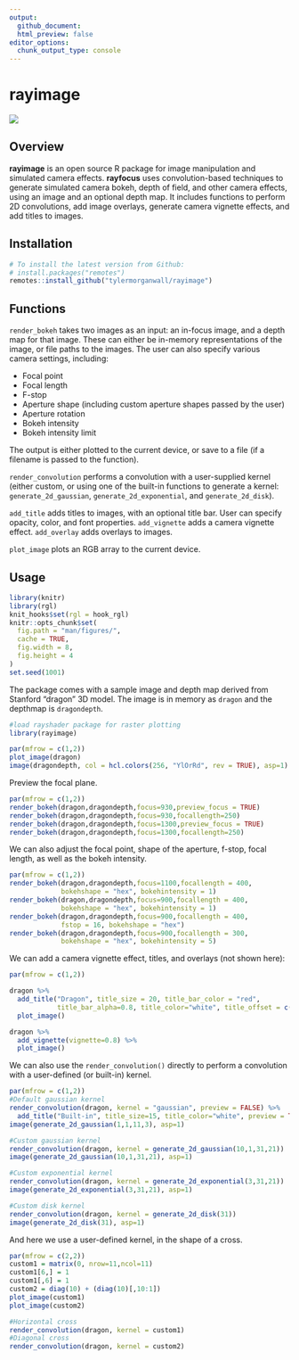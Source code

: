 ```yaml
---
output: 
  github_document:
  html_preview: false
editor_options: 
  chunk_output_type: console
---
```

rayimage 
=========================================================

<img src="man/figures/githubdemo.gif" ></img>

Overview
--------

**rayimage** is an open source R package for image manipulation and simulated camera effects. **rayfocus** uses convolution-based techniques to generate simulated camera bokeh, depth of field, and other camera effects, using an image and an optional depth map. It includes functions to perform 2D convolutions, add image overlays, generate camera vignette effects, and add titles to images. 

Installation
------------

``` r
# To install the latest version from Github:
# install.packages("remotes")
remotes::install_github("tylermorganwall/rayimage")
```

Functions
---------

`render_bokeh` takes two images as an input: an in-focus image, and a depth map for that image. These can either be in-memory representations of the image, or file paths to the images. The user can also specify various camera settings, including:

* Focal point
* Focal length
* F-stop
* Aperture shape (including custom aperture shapes passed by the user)
* Aperture rotation
* Bokeh intensity
* Bokeh intensity limit

The output is either plotted to the current device, or save to a file (if a filename is passed to the function).

`render_convolution` performs a convolution with a user-supplied kernel (either custom, or using one of the built-in functions to generate a kernel: `generate_2d_gaussian`, `generate_2d_exponential`, and `generate_2d_disk`).

`add_title` adds titles to images, with an optional title bar. User can specify opacity, color, and font properties.
`add_vignette` adds a camera vignette effect.
`add_overlay` adds overlays to images.

`plot_image` plots an RGB array to the current device.

Usage
-----

```r
library(knitr)
library(rgl)
knit_hooks$set(rgl = hook_rgl)
knitr::opts_chunk$set(
  fig.path = "man/figures/",
  cache = TRUE,
  fig.width = 8,
  fig.height = 4
)
set.seed(1001)
```

The package comes with a sample image and depth map derived from Stanford "dragon" 3D model. The image is in memory as `dragon` and the depthmap is `dragondepth`.

```r
#load rayshader package for raster plotting
library(rayimage)

par(mfrow = c(1,2))
plot_image(dragon)
image(dragondepth, col = hcl.colors(256, "YlOrRd", rev = TRUE), asp=1)
```

Preview the focal plane. 

```r

par(mfrow = c(1,2))
render_bokeh(dragon,dragondepth,focus=930,preview_focus = TRUE)
render_bokeh(dragon,dragondepth,focus=930,focallength=250)
render_bokeh(dragon,dragondepth,focus=1300,preview_focus = TRUE)
render_bokeh(dragon,dragondepth,focus=1300,focallength=250)

```

We can also adjust the focal point, shape of the aperture, f-stop, focal length, as well as the bokeh intensity.

```r
par(mfrow = c(1,2))
render_bokeh(dragon,dragondepth,focus=1100,focallength = 400,
             bokehshape = "hex", bokehintensity = 1)
render_bokeh(dragon,dragondepth,focus=900,focallength = 400,
             bokehshape = "hex", bokehintensity = 1)
render_bokeh(dragon,dragondepth,focus=900,focallength = 400,
             fstop = 16, bokehshape = "hex")
render_bokeh(dragon,dragondepth,focus=900,focallength = 300,
             bokehshape = "hex", bokehintensity = 5)

```

We can add a camera vignette effect, titles, and overlays (not shown here):

```r
par(mfrow = c(1,2))

dragon %>%
  add_title("Dragon", title_size = 20, title_bar_color = "red", 
            title_bar_alpha=0.8, title_color="white", title_offset = c(12,12)) %>%
  plot_image()

dragon %>%
  add_vignette(vignette=0.8) %>%
  plot_image()


```

We can also use the `render_convolution()` directly to perform a convolution with a user-defined (or built-in) kernel.

```r

par(mfrow = c(1,2))
#Default gaussian kernel
render_convolution(dragon, kernel = "gaussian", preview = FALSE) %>%
  add_title("Built-in", title_size=15, title_color="white", preview = TRUE)
image(generate_2d_gaussian(1,1,11,3), asp=1)

#Custom gaussian kernel
render_convolution(dragon, kernel = generate_2d_gaussian(10,1,31,21))
image(generate_2d_gaussian(10,1,31,21), asp=1)

#Custom exponential kernel
render_convolution(dragon, kernel = generate_2d_exponential(3,31,21))
image(generate_2d_exponential(3,31,21), asp=1)

#Custom disk kernel
render_convolution(dragon, kernel = generate_2d_disk(31))
image(generate_2d_disk(31), asp=1)

```

And here we use a user-defined kernel, in the shape of a cross.

```r

par(mfrow = c(2,2))
custom1 = matrix(0, nrow=11,ncol=11)
custom1[6,] = 1
custom1[,6] = 1
custom2 = diag(10) + (diag(10)[,10:1])
plot_image(custom1)
plot_image(custom2)

#Horizontal cross
render_convolution(dragon, kernel = custom1)
#Diagonal cross
render_convolution(dragon, kernel = custom2)


```
